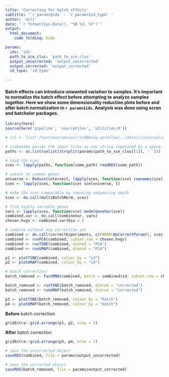```yaml
---
title: 'Correcting for batch effects'
subtitle: '`r params$ids` - `r params$id_type` '
author: 'asli'
date: '`r format(Sys.Date(), "%B %d, %Y")`'
output: 
  html_document:
    code_folding: hide

params:
  ids: 'ids'
  path_to_sce_clus: 'path_to_sce_clus'
  output_uncorrected: 'output_uncorrected'
  output_corrected: 'output_corrected'
  id_type: 'id_type'
  
---
```


#### Batch effects can introduce unwanted variation to samples. It's important to normalize the batch effect before attempting to analyze samples together. Here we show some dimensionality reduction plots before and after batch normalization in `r params$ids`. Analysis was done using scran and batchelor packages. 


```r

library(here)
source(here('pipeline', 'sourceFiles', 'utilities.R'))

```

```r

# lol <- list('/huntsman/amunzur/scRNAseq-workflow/../data/clustered/sce/DH7/sce_clus.rds', '/huntsman/amunzur/scRNAseq-workflow/../data/clustered/sce/DH24/sce_clus.rds')

# snakemake passes the input files as one string separated by a space. we need to divide them into separate lists: 
paths <- as.list(unlist(strsplit(params$path_to_sce_clus[[1]], ' '))) 

# load the sces
sces <- lapply(paths, function(some_path) readRDS(some_path)) 

```

```r

# subset to common genes 
universe <- Reduce(intersect, lapply(sces, function(sce) rownames(sce)))
sces <- lapply(sces, function(sce) sce[universe, ])

# make the sces comparable by removing sequencing depth 
sces <- do.call(multiBatchNorm, sces)

# find highly variable genes  
vars <- lapply(sces, function(sce) modelGeneVar(sce))
combined.var <- do.call(combineVar, vars)
chosen.hvgs <- combined.var$bio > 0

# combine without any correction yet
combined <- do.call(correctExperiments, c(PARAM=NoCorrectParam(), sces))
combined <- runPCA(combined, subset_row = chosen.hvgs)
combined <- runTSNE(combined, dimred = "PCA")
combined <- runUMAP(combined, dimred = "PCA")

p1 <- plotTSNE(combined, colour_by = "id")
p2 <- plotUMAP(combined, colour_by = "id")

# batch correction! 
batch_removed <- fastMNN(combined, batch = combined$id, subset.row = chosen.hvgs)

batch_removed <- runTSNE(batch_removed, dimred = "corrected")
batch_removed <- runUMAP(batch_removed, dimred = "corrected")

p3 <- plotTSNE(batch_removed, colour_by = "batch")
p4 <- plotUMAP(batch_removed, colour_by = "batch")

```

**Before** batch correction  
```r

gridExtra::grid.arrange(p1, p2, nrow = 1)

```

**After** batch correction  
```r

gridExtra::grid.arrange(p3, p4, nrow = 1)

```

```r
# save the uncorrected object
saveRDS(combined, file = params$output_uncorrected)

# save the corrected object 
saveRDS(batch_removed, file = params$output_corrected)

```
